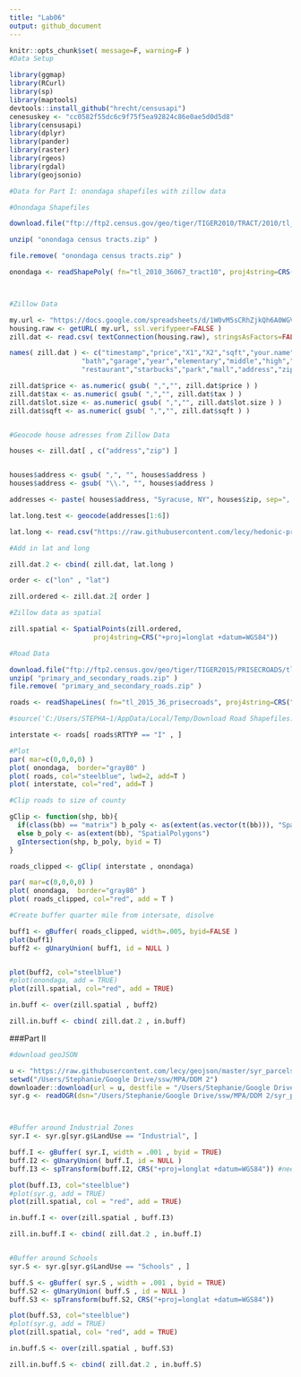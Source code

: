 ```yaml
---
title: "Lab06"
output: github_document
---
```


```r
knitr::opts_chunk$set( message=F, warning=F )
#Data Setup

library(ggmap)
library(RCurl)
library(sp)
library(maptools)
devtools::install_github("hrecht/censusapi")
cenesuskey <- "cc0582f55dc6c9f75f5ea92824c86e0ae5d0d5d8"
library(censusapi)
library(dplyr)
library(pander)
library(raster)
library(rgeos)
library(rgdal)
library(geojsonio)

#Data for Part I: onondaga shapefiles with zillow data

#Onondaga Shapefiles

download.file("ftp://ftp2.census.gov/geo/tiger/TIGER2010/TRACT/2010/tl_2010_36067_tract10.zip", "onondaga census tracts.zip" )

unzip( "onondaga census tracts.zip" )

file.remove( "onondaga census tracts.zip" )

onondaga <- readShapePoly( fn="tl_2010_36067_tract10", proj4string=CRS("+proj=longlat +datum=WGS84") )



#Zillow Data

my.url <- "https://docs.google.com/spreadsheets/d/1W0vM5sCRhZjkQh6A0WGV8j1rhQAjecCrQW7PguHft-E/pub?gid=1989082857&single=true&output=csv"
housing.raw <- getURL( my.url, ssl.verifypeer=FALSE )
zill.dat <- read.csv( textConnection(housing.raw), stringsAsFactors=FALSE )

names( zill.dat ) <- c("timestamp","price","X1","X2","sqft","your.name","lot.size","beds",
                  "bath","garage","year","elementary","middle","high","walk","tax","highway",
                  "restaurant","starbucks","park","mall","address","zip","tract" )

zill.dat$price <- as.numeric( gsub( ",","", zill.dat$price ) )
zill.dat$tax <- as.numeric( gsub( ",","", zill.dat$tax ) )
zill.dat$lot.size <- as.numeric( gsub( ",","", zill.dat$lot.size ) )
zill.dat$sqft <- as.numeric( gsub( ",","", zill.dat$sqft ) )


#Geocode house adresses from Zillow Data

houses <- zill.dat[ , c("address","zip") ]


houses$address <- gsub( ",", "", houses$address )
houses$address <- gsub( "\\.", "", houses$address )

addresses <- paste( houses$address, "Syracuse, NY", houses$zip, sep=", " )

lat.long.test <- geocode(addresses[1:6])

lat.long <- read.csv("https://raw.githubusercontent.com/lecy/hedonic-prices/master/Data/lat.long.csv")

#Add in lat and long

zill.dat.2 <- cbind( zill.dat, lat.long )

order <- c("lon" , "lat")

zill.ordered <- zill.dat.2[ order ]

#Zillow data as spatial

zill.spatial <- SpatialPoints(zill.ordered,
                     proj4string=CRS("+proj=longlat +datum=WGS84"))


```

```r

#Road Data

download.file("ftp://ftp2.census.gov/geo/tiger/TIGER2015/PRISECROADS/tl_2015_36_prisecroads.zip", "primary_and_secondary_roads.zip" )
unzip( "primary_and_secondary_roads.zip" )
file.remove( "primary_and_secondary_roads.zip" )

roads <- readShapeLines( fn="tl_2015_36_prisecroads", proj4string=CRS("+proj=longlat +datum=WGS84") )

#source('C:/Users/STEPHA~1/AppData/Local/Temp/Download Road Shapefiles.R')

interstate <- roads[ roads$RTTYP == "I" , ]

#Plot
par( mar=c(0,0,0,0) )
plot( onondaga,  border="gray80" )
plot( roads, col="steelblue", lwd=2, add=T )
plot( interstate, col="red", add=T )

```

```r
#Clip roads to size of county

gClip <- function(shp, bb){
  if(class(bb) == "matrix") b_poly <- as(extent(as.vector(t(bb))), "SpatialPolygons")
  else b_poly <- as(extent(bb), "SpatialPolygons")
  gIntersection(shp, b_poly, byid = T)
}

roads_clipped <- gClip( interstate , onondaga)

par( mar=c(0,0,0,0) )
plot( onondaga,  border="gray80" )
plot( roads_clipped, col="red", add = T )

```

```r
#Create buffer quarter mile from intersate, disolve

buff1 <- gBuffer( roads_clipped, width=.005, byid=FALSE )
plot(buff1)
buff2 <- gUnaryUnion( buff1, id = NULL )


plot(buff2, col="steelblue")
#plot(onondaga, add = TRUE)
plot(zill.spatial, col="red", add = TRUE)

in.buff <- over(zill.spatial , buff2)

zill.in.buff <- cbind( zill.dat.2 , in.buff)
```

###Part II

```r
#download geoJSON 

u <- "https://raw.githubusercontent.com/lecy/geojson/master/syr_parcels.geojson"
setwd("/Users/Stephanie/Google Drive/ssw/MPA/DDM 2")
downloader::download(url = u, destfile = "/Users/Stephanie/Google Drive/ssw/MPA/DDM 2/syr_parcels.GeoJSON")
syr.g <- readOGR(dsn="/Users/Stephanie/Google Drive/ssw/MPA/DDM 2/syr_parcels.GeoJSON", layer="OGRGeoJSON")



#Buffer around Industrial Zones
syr.I <- syr.g[syr.g$LandUse == "Industrial", ]

buff.I <- gBuffer( syr.I, width = .001 , byid = TRUE)
buff.I2 <- gUnaryUnion( buff.I, id = NULL )
buff.I3 <- spTransform(buff.I2, CRS("+proj=longlat +datum=WGS84")) #need +datum=WGS84

plot(buff.I3, col="steelblue")
#plot(syr.g, add = TRUE)
plot(zill.spatial, col = "red", add = TRUE)

in.buff.I <- over(zill.spatial , buff.I3)

zill.in.buff.I <- cbind( zill.dat.2 , in.buff.I)


#Buffer around Schools
syr.S <- syr.g[syr.g$LandUse == "Schools" , ]

buff.S <- gBuffer( syr.S , width = .001 , byid = TRUE)
buff.S2 <- gUnaryUnion( buff.S , id = NULL )
buff.S3 <- spTransform(buff.S2, CRS("+proj=longlat +datum=WGS84"))

plot(buff.S3, col="steelblue")
#plot(syr.g, add = TRUE)
plot(zill.spatial, col= "red", add = TRUE)

in.buff.S <- over(zill.spatial , buff.S3)

zill.in.buff.S <- cbind( zill.dat.2 , in.buff.S)

```

